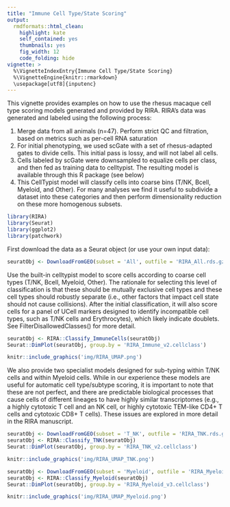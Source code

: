 ```yaml
---
title: "Immune Cell Type/State Scoring"
output:
  rmdformats::html_clean:
    highlight: kate
    self_contained: yes
    thumbnails: yes
    fig_width: 12
    code_folding: hide
vignette: >
  %\VignetteIndexEntry{Immune Cell Type/State Scoring}
  %\VignetteEngine{knitr::rmarkdown}
  \usepackage[utf8]{inputenc}
---
```


This vignette provides examples on how to use the rhesus macaque cell type scoring models generated and provided by RIRA. RIRA's data was generated and labeled using the following process:

1) Merge data from all animals (n=47). Perform strict QC and filtration, based on metrics such as per-cell RNA saturation
2) For initial phenotyping, we used scGate with a set of rhesus-adapted gates to divide cells. This initial pass is lossy, and will not label all cells.
3) Cells labeled by scGate were downsampled to equalize cells per class, and then fed as training data to celltypist. The resulting model is available through this R package (see below)
4) This CellTypist model will classify cells into coarse bins (T/NK, Bcell, Myeloid, and Other). For many analyses we find it useful to subdivide a dataset into these categories and then perform dimensionality reduction on these more homogenous subsets.

```r

library(RIRA)
library(Seurat)
library(ggplot2)
library(patchwork)

```
First download the data as a Seurat object (or use your own input data):

```r
seuratObj <- DownloadFromGEO(subset = 'All', outfile = 'RIRA_All.rds.gz')
```

Use the built-in celltypist model to score cells according to coarse cell types (T/NK, Bcell, Myeloid, Other). The rationale for selecting this level of classification is that these should be mutually exclusive cell types and these cell types should robustly separate (i.e., other factors that impact cell state should not cause collisions). After the initial classification, it will also score cells for a panel of UCell markers designed to identify incompatible cell types, such as T/NK cells and Erythrocytes), which likely indicate doublets. See FilterDisallowedClasses() for more detail.

```r

seuratObj <- RIRA::Classify_ImmuneCells(seuratObj)
Seurat::DimPlot(seuratObj, group.by = 'RIRA_Immune_v2.cellclass')

```

```r
knitr::include_graphics('img/RIRA_UMAP.png')
```

We also provide two specialist models designed for sub-typing within T/NK cells and within Myeloid cells. While in our experience these models are useful for automatic cell type/subtype scoring, it is important to note that these are not perfect, and there are predictable biological processes that cause cells of different lineages to have highly similar transcriptomes (e.g., a highly cytotoxic T cell and an NK cell, or highly cytotoxic TEM-like CD4+ T cells and cytotoxic CD8+ T cells). These issues are explored in more detail in the RIRA manuscript.

```r

seuratObj <- DownloadFromGEO(subset = 'T_NK', outfile = 'RIRA_TNK.rds.gz')
seuratObj <- RIRA::Classify_TNK(seuratObj)
Seurat::DimPlot(seuratObj, group.by = 'RIRA_TNK_v2.cellclass')
```

```r
knitr::include_graphics('img/RIRA_UMAP_TNK.png')
```

```r
seuratObj <- DownloadFromGEO(subset = 'Myeloid', outfile = 'RIRA_Myeloid.rds.gz')
seuratObj <- RIRA::Classify_Myeloid(seuratObj)
Seurat::DimPlot(seuratObj, group.by = 'RIRA_Myeloid_v3.cellclass')
```

```r
knitr::include_graphics('img/RIRA_UMAP_Myeloid.png')
```